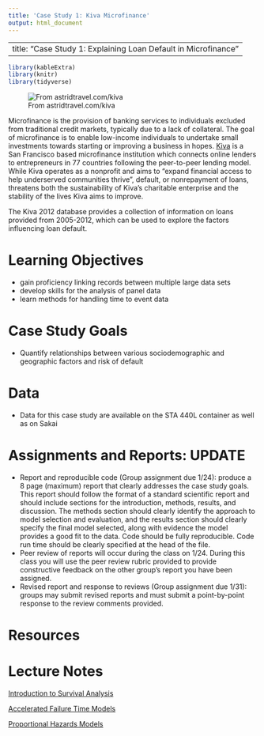 ```yaml
---
title: 'Case Study 1: Kiva Microfinance'
output: html_document
---
```


---
title: "Case Study 1: Explaining Loan Default in Microfinance"
---

```r
library(kableExtra)
library(knitr)
library(tidyverse)
```

![From astridtravel.com/kiva](images/Kiva_lady.jpg)

Microfinance is the provision of banking services to individuals excluded from traditional credit markets, typically due to a lack of collateral. The goal of microfinance is to enable low-income individuals to undertake small investments towards starting or improving a business in hopes. [Kiva](https://www.kiva.org/pgtmp/home) is a San Francisco based microfinance institution which connects online lenders to entrepreneurs in 77 countries following the peer-to-peer lending model. While Kiva operates as a nonprofit and aims to "expand financial access to help underserved communities thrive", default, or nonrepayment of loans, threatens both the sustainability of Kiva's charitable enterprise and the stability of the lives Kiva aims to improve.

The Kiva 2012 database provides a collection of information on loans provided from 2005-2012, which can be used to explore the factors influencing loan default.

# Learning Objectives

-   gain proficiency linking records between multiple large data sets
-   develop skills for the analysis of panel data
-   learn methods for handling time to event data

# Case Study Goals

-   Quantify relationships between various sociodemographic and geographic factors and risk of default


# Data

-   Data for this case study are available on the STA 440L container as well as on Sakai

# Assignments and Reports: UPDATE

-   Report and reproducible code (Group assignment due 1/24): produce a 8 page (maximum) report that clearly addresses the case study goals. This report should follow the format of a standard scientific report and should include sections for the introduction, methods, results, and discussion. The methods section should clearly identify the approach to model selection and evaluation, and the results section should clearly specify the final model selected, along with evidence the model provides a good fit to the data. Code should be fully reproducible. Code run time should be clearly specified at the head of the file.
- Peer review of reports will occur during the class on 1/24. During this class you will use the peer review rubric provided to provide constructive feedback on the other group's report you have been assigned.
- Revised report and response to reviews (Group assignment due 1/31): groups may submit revised reports and must submit a point-by-point response to the review comments provided.

# Resources



# Lecture Notes

[Introduction to Survival Analysis](../decks/survival.html)

[Accelerated Failure Time Models](../decks/survival_aft.html)

[Proportional Hazards Models](../decks/survival_cox.html)



